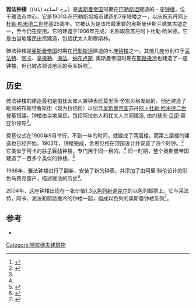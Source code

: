 {{Infobox building
| name       = 雅法钟楼
| native_name= (برج الساعة (يافا
| former_names        =
| alternate_names     = מגדל השעון יפו
| image               = Jaffa Clock Tower, 2019 (03).jpg
| building_type       = [[钟楼|钟楼]]
| architectural_style = 奥斯曼
| location            = [[以色列|以色列]][[特拉维夫|特拉维夫]]
| address             = [[雅弗街|雅弗街]]
| start_date          = 1900
| completion_date     = 1903
| floor_count         = 3
}}
'''雅法钟楼'''（(برج الساعة (يافا）是[[奥斯曼帝国|奥斯曼帝国]]时期在[[巴勒斯坦|巴勒斯坦]]建造的一座[[钟楼|钟楼]]，位于雅法市中心，它是1901年在巴勒斯坦城市建造的7座塔楼之一，以庆祝苏丹[[阿卜杜勒·哈米德二世|阿卜杜勒·哈米德二世]]登基25周年。它被认为是该市最重要的奥斯曼伊斯兰建筑古迹之一，至今仍在使用。它的建造于1906年完成，名称取自苏丹阿卜杜勒·哈米德。它是由当地居民出资建造，包括犹太人和穆斯林。

雅法钟楼是[[奥斯曼帝国|奥斯曼帝国]]时期在[[巴勒斯坦|巴勒斯坦]]建造的七座[[钟楼|钟楼]]之一。其他几座分别位于[[采法特|采法特]]、[[阿卡|阿卡]]、[[拿撒勒|拿撒勒]]、[[海法|海法]]、[[纳布卢斯|纳布卢斯]]. 奥斯曼帝国时期在[[耶路撒冷|耶路撒冷]]也建造了一座钟楼，但已被占领该地区的英军拆除<ref name="7wonders">{{cite web|url=http://www.7wonders.co.il/%D7%90%D7%A8%D7%A5-%D7%99%D7%A9%D7%A8%D7%90%D7%9C/%D7%9E%D7%92%D7%93%D7%9C+%D7%94%D7%A9%D7%A2%D7%95%D7%9F+%D7%99%D7%A4%D7%95|script-title=he:מגדל השעון יפו|work=7wonders.co.il|language=he|accessdate=2009-01-30|title=Archived copy|archive-url=https://web.archive.org/web/20090203100454/http://7wonders.co.il/%D7%90%D7%A8%D7%A5-%D7%99%D7%A9%D7%A8%D7%90%D7%9C/%D7%9E%D7%92%D7%93%D7%9C+%D7%94%D7%A9%D7%A2%D7%95%D7%9F+%D7%99%D7%A4%D7%95|archive-date=2009-02-03}}</ref>。

==历史==
雅法钟楼的建造最初是由犹太商人兼钟表匠莫里茨·舍恩贝格发起的，他还建造了毗邻的布斯特鲁斯街（现为拉结街）以纪念[[奥斯曼帝国|奥斯曼帝国]]苏丹[[阿卜杜勒·哈米德二世|阿卜杜勒·哈米德二世]]登基银禧。钟楼由当地居民，包括阿拉伯人和犹太人共同建造, 由约瑟夫·[[贝伊|贝伊]]·莫亚尔领导<ref name="Millenium">{{cite web|url=https://www.tel-aviv.gov.il/history/Pages/MainItemPage.aspx?webId=1c946f9b-334d-42dd-8e27-48af21a66855&listId=5c048616-f83a-4569-acb7-e001b3818d6c&itemId=39|script-title=he:מגדל השעון|work=Tel-Aviv-Yafo Municipality|language=he|accessdate=2009-01-30|archive-date=2022-01-10|archive-url=https://web.archive.org/web/20220110205949/https://www.tel-aviv.gov.il/history/Pages/MainItemPage.aspx?webId=1c946f9b-334d-42dd-8e27-48af21a66855&listId=5c048616-f83a-4569-acb7-e001b3818d6c&itemId=39|dead-url=no}}</ref>。

奠基仪式在1900年9月举行，不到一年的时间，就建成了两层楼，而第三层楼的建造也已经开始。1903年，钟楼完成，舍恩贝格在顶部设计并安装了四个时钟。<ref name="Millenium"/> 它类似于阿卡的[[柱子客栈|柱子客栈]]钟楼，专门用于同一目的。<ref name="Archnet" /> 同一时期，整个奥斯曼帝国建造了一百多个类似的钟楼。<ref name="Lib">{{cite web|url=http://lib.cet.ac.il/pages/item.asp?item=18447|script-title=he:מגדל השעון ביפו|work=lib.cet.ac.il|language=he|accessdate=2009-01-30|archive-date=2016-06-01|archive-url=https://web.archive.org/web/20160601221551/http://lib.cet.ac.il/pages/item.asp?item=18447|dead-url=no}}</ref>

1966年，雅法钟楼进行了翻新，安装了新的钟表，并添加了由阿里·科伦设计的彩色马赛克窗户，描述雅法的历史<ref name="Archnet">{{cite web|url=http://www.archnet.org/library/sites/one-site.jsp?site_id=7228|title=Jaffa's Clock Tower|work=archnet.org|accessdate=2009-01-30|archive-url=https://web.archive.org/web/20110805053052/http://archnet.org/library/sites/one-site.jsp?site_id=7228|archive-date=2011-08-05|url-status=dead}}</ref>。

2004年，这座钟楼出现在一张价值1.3[[以色列新谢克尔|以色列新谢克尔]]的以色列邮票上。它与采法特，阿卡、海法和耶路撒冷的钟楼一起，组成以色列的奥斯曼钟楼系列<ref>{{cite web|url=http://www.boeliem.com/content/2004/706.html|title=The Jaffa Clock Tower, Clock Square|work=boeliem.com|accessdate=2011-09-06|archive-date=2017-12-01|archive-url=https://web.archive.org/web/20171201032137/http://www.boeliem.com/content/2004/706.html|dead-url=yes}}</ref>。

==参考==
{{Reflist}}
{{refbegin}}
*{{cite book|title=A Gazetteer of Buildings in Muslim Palestine (British Academy Monographs in Archaeology)|url=https://www.academia.edu/21539664/Gazetteer_4_D-J|volume=I|first=Andrew|last=Petersen|year=2001|publisher=[[Oxford_University_Press|Oxford University Press]]|isbn=978-0-19-727011-0|pages=[https://www.academia.edu/21539664/Gazetteer_4_D-J 174−175]|access-date=2020-10-04|archive-date=2019-08-10|archive-url=https://web.archive.org/web/20190810060814/http://www.archive.org/stream/surveyofwesternp01conduoft|dead-url=no}}
{{refend}}
{{coord|32|03|18|N|34|45|22|E|region:IL_type:landmark_source:kolossus-hewiki|display=title}}
[[Category:特拉维夫建筑物|Category:特拉维夫建筑物]]